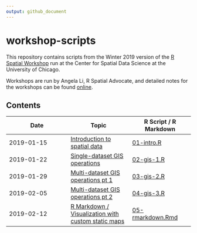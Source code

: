 ```yaml
---
output: github_document
---
```


# workshop-scripts

This repository contains scripts from the Winter 2019 version of the [R Spatial Workshop](https://spatialanalysis.github.io/events/) run at the Center for Spatial Data Science at the University of Chicago.

Workshops are run by Angela Li, R Spatial Advocate, and detailed notes for the workshops can be found [online](https://spatialanalysis.github.io/workshop-notes/).

## Contents

| Date | Topic | R Script / R Markdown |
|------------------------|------------------------|------------------------|
| 2019-01-15 | [Introduction to spatial data](https://spatialanalysis.github.io/workshop-notes/introduction-to-spatial-data.html) | [01-intro.R](https://github.com/spatialanalysis/workshop-scripts/blob/master/R/01-intro.R) |
| 2019-01-22 | [Single-dataset GIS operations](https://spatialanalysis.github.io/workshop-notes/single-dataset-gis-operations.html) | [02-gis-1.R](https://github.com/spatialanalysis/workshop-scripts/blob/master/R/02-gis-1.R) |
| 2019-01-29 | [Multi-dataset GIS operations pt 1](https://spatialanalysis.github.io/workshop-notes/multiple-dataset-gis-operations-visualization.html) | [03-gis-2.R](https://github.com/spatialanalysis/workshop-scripts/blob/master/R/03-gis-2.R) |
| 2019-02-05 | [Multi-dataset GIS operations pt 2](https://spatialanalysis.github.io/workshop-notes/multiple-dataset-gis-operations-visualization-pt-2.html) | [04-gis-3.R](https://github.com/spatialanalysis/workshop-scripts/blob/master/R/04-gis-3.R) |
| 2019-02-12 | [R Markdown / Visualization with custom static maps](https://spatialanalysis.github.io/workshop-notes/r-markdown-and-custom-maps.html) | [05-rmarkdown.Rmd](https://github.com/spatialanalysis/workshop-scripts/blob/master/doc/05-rmarkdown.Rmd) |
